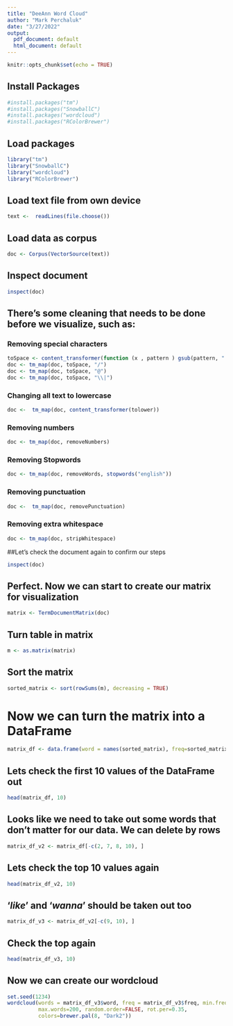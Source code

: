 ---
title: "DeeAnn Word Cloud"
author: "Mark Perchaluk"
date: "3/27/2022"
output:
  pdf_document: default
  html_document: default
---

```{r setup, include=FALSE}
knitr::opts_chunk$set(echo = TRUE)
```

## Install Packages
```{r}
#install.packages("tm")
#install.packages("SnowballC")
#install.packages("wordcloud")
#install.packages("RColorBrewer")
```

## Load packages
```{r warning=FALSE}
library("tm")
library("SnowballC")
library("wordcloud")
library("RColorBrewer")
```

## Load text file from own device
```{r}
text <-  readLines(file.choose())
```

## Load data as corpus
```{r}
doc <- Corpus(VectorSource(text))
```

## Inspect document
```{r}
inspect(doc)
```
## There's some cleaning that needs to be done before we visualize, such as:
### Removing special characters
```{r}
toSpace <- content_transformer(function (x , pattern ) gsub(pattern, " ", x))
doc <- tm_map(doc, toSpace, "/")
doc <- tm_map(doc, toSpace, "@")
doc <- tm_map(doc, toSpace, "\\|")
```
### Changing all text to lowercase
```{r}
doc <-  tm_map(doc, content_transformer(tolower))
```

### Removing numbers
```{r}
doc <- tm_map(doc, removeNumbers)
```

### Removing Stopwords
```{r}
doc <- tm_map(doc, removeWords, stopwords("english"))
```

### Removing punctuation
```{r}
doc <-  tm_map(doc, removePunctuation)
```

### Removing extra whitespace
```{r}
doc <- tm_map(doc, stripWhitespace)
```
##Let's check the document again to confirm our steps
```{r}
inspect(doc)
```

## Perfect. Now we can start to create our matrix for visualization
```{r}
matrix <- TermDocumentMatrix(doc)
```

## Turn table in matrix
```{r}
m <- as.matrix(matrix)
```

## Sort the matrix
```{r}
sorted_matrix <- sort(rowSums(m), decreasing = TRUE)
```

# Now we can turn the matrix into a DataFrame
```{r}
matrix_df <- data.frame(word = names(sorted_matrix), freq=sorted_matrix)
```

## Lets check the first 10 values of the DataFrame out
```{r}
head(matrix_df, 10)
```

## Looks like we need to take out some words that don't matter for our data. We can delete by rows
```{r}
matrix_df_v2 <- matrix_df[-c(2, 7, 8, 10), ]
```

## Lets check the top 10 values again
```{r}
head(matrix_df_v2, 10)
```

## '*like*' and '*wanna*' should be taken out too
```{r}
matrix_df_v3 <- matrix_df_v2[-c(9, 10), ]
```

## Check the top again
```{r}
head(matrix_df_v3, 10)
```

## Now we can create our wordcloud
```{r warning=FALSE}
set.seed(1234)
wordcloud(words = matrix_df_v3$word, freq = matrix_df_v3$freq, min.freq = 1,
          max.words=200, random.order=FALSE, rot.per=0.35, 
          colors=brewer.pal(8, "Dark2"))
```
